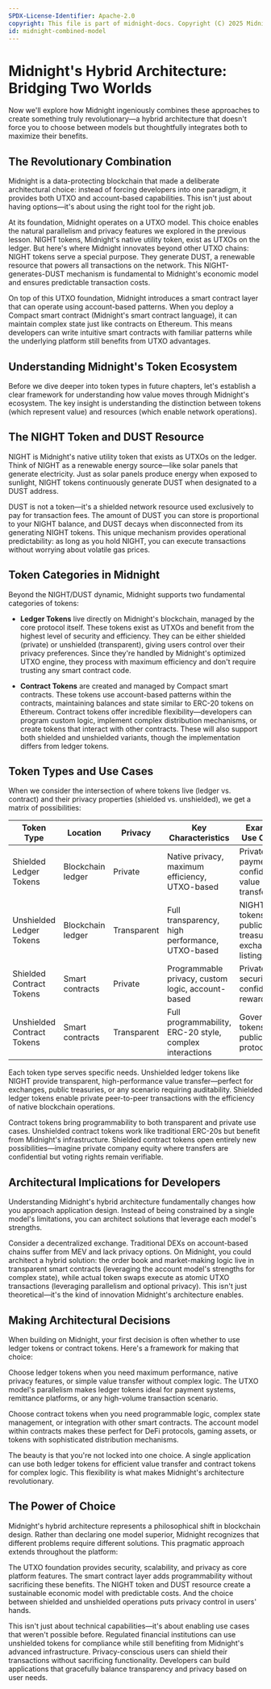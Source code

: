 ```yaml
---
SPDX-License-Identifier: Apache-2.0
copyright: This file is part of midnight-docs. Copyright (C) 2025 Midnight Foundation. Licensed under the Apache License, Version 2.0 (the "License"); You may not use this file except in compliance with the License. You may obtain a copy of the License at http://www.apache.org/licenses/LICENSE-2.0 Unless required by applicable law or agreed to in writing, software distributed under the License is distributed on an "AS IS" BASIS, WITHOUT WARRANTIES OR CONDITIONS OF ANY KIND, either express or implied. See the License for the specific language governing permissions and limitations under the License.
id: midnight-combined-model
---
```


# Midnight's Hybrid Architecture: Bridging Two Worlds

Now we'll explore how Midnight ingeniously combines these approaches to create something truly revolutionary—a hybrid architecture that doesn't force you to choose between models but thoughtfully integrates both to maximize their benefits.

## The Revolutionary Combination

Midnight is a data-protecting blockchain that made a deliberate architectural choice: instead of forcing developers into one paradigm, it provides both UTXO and account-based capabilities. This isn't just about having options—it's about using the right tool for the right job.

At its foundation, Midnight operates on a UTXO model. This choice enables the natural parallelism and privacy features we explored in the previous lesson. NIGHT tokens, Midnight's native utility token, exist as UTXOs on the ledger. But here's where Midnight innovates beyond other UTXO chains: NIGHT tokens serve a special purpose. They generate DUST, a renewable resource that powers all transactions on the network. This NIGHT-generates-DUST mechanism is fundamental to Midnight's economic model and ensures predictable transaction costs.

On top of this UTXO foundation, Midnight introduces a smart contract layer that can operate using account-based patterns. When you deploy a Compact smart contract (Midnight's smart contract language), it can maintain complex state just like contracts on Ethereum. This means developers can write intuitive smart contracts with familiar patterns while the underlying platform still benefits from UTXO advantages.

## Understanding Midnight's Token Ecosystem

Before we dive deeper into token types in future chapters, let's establish a clear framework for understanding how value moves through Midnight's ecosystem. The key insight is understanding the distinction between tokens (which represent value) and resources (which enable network operations).

## The NIGHT Token and DUST Resource

NIGHT is Midnight's native utility token that exists as UTXOs on the ledger. Think of NIGHT as a renewable energy source—like solar panels that generate electricity. Just as solar panels produce energy when exposed to sunlight, NIGHT tokens continuously generate DUST when designated to a DUST address.

DUST is not a token—it's a shielded network resource used exclusively to pay for transaction fees. The amount of DUST you can store is proportional to your NIGHT balance, and DUST decays when disconnected from its generating NIGHT tokens. This unique mechanism provides operational predictability: as long as you hold NIGHT, you can execute transactions without worrying about volatile gas prices.

## Token Categories in Midnight

Beyond the NIGHT/DUST dynamic, Midnight supports two fundamental categories of tokens:

* **Ledger Tokens** live directly on Midnight's blockchain, managed by the core protocol itself. These tokens exist as UTXOs and benefit from the highest level of security and efficiency. They can be either shielded (private) or unshielded (transparent), giving users control over their privacy preferences. Since they're handled by Midnight's optimized UTXO engine, they process with maximum efficiency and don't require trusting any smart contract code.

* **Contract Tokens** are created and managed by Compact smart contracts. These tokens use account-based patterns within the contracts, maintaining balances and state similar to ERC-20 tokens on Ethereum. Contract tokens offer incredible flexibility—developers can program custom logic, implement complex distribution mechanisms, or create tokens that interact with other contracts. These will also support both shielded and unshielded variants, though the implementation differs from ledger tokens.

## Token Types and Use Cases

When we consider the intersection of where tokens live (ledger vs. contract) and their privacy properties (shielded vs. unshielded), we get a matrix of possibilities:

| Token Type                 | Location           | Privacy     | Key Characteristics                                     | Example Use Cases                                         |
|---------------------------|--------------------|-------------|----------------------------------------------------------|-----------------------------------------------------------|
| Shielded Ledger Tokens    | Blockchain ledger  | Private     | Native privacy, maximum efficiency, UTXO-based           | Private payments, confidential value transfer             |
| Unshielded Ledger Tokens  | Blockchain ledger  | Transparent | Full transparency, high performance, UTXO-based          | NIGHT tokens, public treasuries, exchange listings        |
| Shielded Contract Tokens  | Smart contracts    | Private     | Programmable privacy, custom logic, account-based        | Private securities, confidential rewards                  |
| Unshielded Contract Tokens| Smart contracts    | Transparent | Full programmability, ERC-20 style, complex interactions | Governance tokens, public DeFi protocols                  |


Each token type serves specific needs. Unshielded ledger tokens like NIGHT provide transparent, high-performance value transfer—perfect for exchanges, public treasuries, or any scenario requiring auditability. Shielded ledger tokens enable private peer-to-peer transactions with the efficiency of native blockchain operations.

Contract tokens bring programmability to both transparent and private use cases. Unshielded contract tokens work like traditional ERC-20s but benefit from Midnight's infrastructure. Shielded contract tokens open entirely new possibilities—imagine private company equity where transfers are confidential but voting rights remain verifiable.

## Architectural Implications for Developers

Understanding Midnight's hybrid architecture fundamentally changes how you approach application design. Instead of being constrained by a single model's limitations, you can architect solutions that leverage each model's strengths.

Consider a decentralized exchange. Traditional DEXs on account-based chains suffer from MEV and lack privacy options. On Midnight, you could architect a hybrid solution: the order book and market-making logic live in transparent smart contracts (leveraging the account model's strengths for complex state), while actual token swaps execute as atomic UTXO transactions (leveraging parallelism and optional privacy). This isn't just theoretical—it's the kind of innovation Midnight's architecture enables.

## Making Architectural Decisions

When building on Midnight, your first decision is often whether to use ledger tokens or contract tokens. Here's a framework for making that choice:

Choose ledger tokens when you need maximum performance, native privacy features, or simple value transfer without complex logic. The UTXO model's parallelism makes ledger tokens ideal for payment systems, remittance platforms, or any high-volume transaction scenario.

Choose contract tokens when you need programmable logic, complex state management, or integration with other smart contracts. The account model within contracts makes these perfect for DeFi protocols, gaming assets, or tokens with sophisticated distribution mechanisms.

The beauty is that you're not locked into one choice. A single application can use both ledger tokens for efficient value transfer and contract tokens for complex logic. This flexibility is what makes Midnight's architecture revolutionary.

## The Power of Choice

Midnight's hybrid architecture represents a philosophical shift in blockchain design. Rather than declaring one model superior, Midnight recognizes that different problems require different solutions. This pragmatic approach extends throughout the platform:

The UTXO foundation provides security, scalability, and privacy as core platform features. The smart contract layer adds programmability without sacrificing these benefits. The NIGHT token and DUST resource create a sustainable economic model with predictable costs. And the choice between shielded and unshielded operations puts privacy control in users' hands.

This isn't just about technical capabilities—it's about enabling use cases that weren't possible before. Regulated financial institutions can use unshielded tokens for compliance while still benefiting from Midnight's advanced infrastructure. Privacy-conscious users can shield their transactions without sacrificing functionality. Developers can build applications that gracefully balance transparency and privacy based on user needs.
